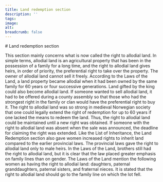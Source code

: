 ```yaml
---
title: Land redemption section
description: ''
tags:
image: 
alt: 
breadcrumb: false
---
```



<SitatHero 
    title='Land redemption' 
    ingress='“If a land is in the possession of the same branch of a family for sixty years or more, it becomes the allodial land of the person who possesses it.”'
    footer='Land Redemption section, chapter 2'
/>
<Spacer />
<Container>
    # Land redemption section
    <Spacer height={10}/>
</Container>

<Container stil="firstletter">
    This section mainly concerns what is now called the right to allodial land. In simple terms, allodial land is an agricultural property that has been in the possession of a family for a long time, and the right to allodial land gives heirs, in order of priority, the preferential right to take over the property. The owner of allodial land cannot sell it freely. According to the Laws of the Land, a land property became allodial when it had been owned by the same family for 60 years or four successive generations. Land gifted by the king could also become allodial land. If someone wanted to sell allodial land, it had to be offered during a county assembly so that those who had the strongest right in the family or clan would have the preferential right to buy it. The right to allodial land was so strong in medieval Norwegian society that one could legally extend the right of redemption for up to 60 years if one lacked the means to redeem the land. Thus, the right to allodial land could be maintained until a new right was obtained. If someone with the right to allodial land was absent when the sale was announced, the deadline for claiming the right was extended. Like the List of Inheritance, the Land Redemption section also gave women increased rights to inherit land compared to the earlier provincial laws. The provincial laws gave the right to allodial land only to male heirs. In the Laws of the Land, brothers still had the right to allodial land, but it is clear that the law placed greater emphasis on family lines than on gender. The Laws of the Land mention the following women as having the right to allodial land: daughters, paternal granddaughters, paternal sisters, and fraternal nieces. It is stated that the right to allodial land should go to the family line on which the lot fell.
</Container>

<Spacer />
<Container>
    <SubTextsCards items={site.odelsbolken} meta={meta} columns={3}/>
</Container>

 
 
